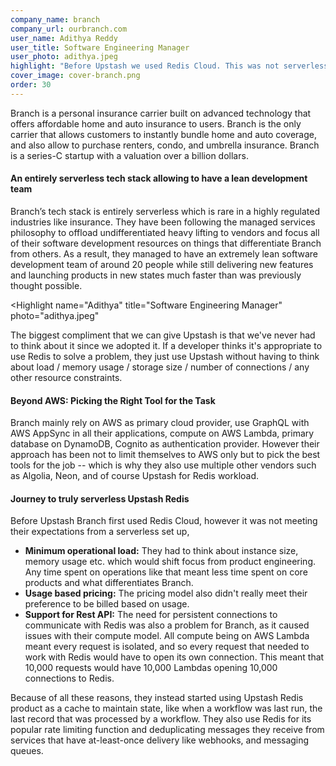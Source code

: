 ```yaml
---
company_name: branch
company_url: ourbranch.com
user_name: Adithya Reddy
user_title: Software Engineering Manager
user_photo: adithya.jpeg
highlight: "Before Upstash we used Redis Cloud. This was not serverless, you had to think about instance size, memory usage etc. which we really don't want to do as it pulls our focus from product engineering, any time spent on operations like this is less time spent on our products and what differentiates Branch."
cover_image: cover-branch.png
order: 30
---
```


Branch is a personal insurance carrier built on advanced technology that offers affordable home and auto insurance to users. Branch is the only carrier that allows customers to instantly bundle home and auto coverage, and also allow to purchase renters, condo, and umbrella insurance. Branch is a series-C startup with a valuation over a billion dollars.

#### An entirely serverless tech stack allowing to have a lean development team

Branch’s tech stack is entirely serverless which is rare in a highly regulated industries like insurance. They have been following the managed services philosophy to offload undifferentiated heavy lifting to vendors and focus all of their software development resources on things that differentiate Branch from others. As a result, they managed to have an extremely lean software development team of around 20 people while still delivering new features and launching products in new states much faster than was previously thought possible.

<Highlight
  name="Adithya"
  title="Software Engineering Manager"
  photo="adithya.jpeg"
>
  The biggest compliment that we can give Upstash is that we've never had to
  think about it since we adopted it. If a developer thinks it's appropriate to
  use Redis to solve a problem, they just use Upstash without having to think
  about load / memory usage / storage size / number of connections / any other
  resource constraints.
</Highlight>

#### Beyond AWS: Picking the Right Tool for the Task

Branch mainly rely on AWS as primary cloud provider, use GraphQL with AWS AppSync in all their applications, compute on AWS Lambda, primary database on DynamoDB, Cognito as authentication provider. However their approach has been not to limit themselves to AWS only but to pick the best tools for the job -- which is why they also use multiple other vendors such as Algolia, Neon, and of course Upstash for Redis workload.

#### Journey to truly serverless Upstash Redis

Before Upstash Branch first used Redis Cloud, however it was not meeting their expectations from a serverless set up,

- **Minimum operational load:** They had to think about instance size, memory usage etc. which would shift focus from product engineering. Any time spent on operations like that meant less time spent on core products and what differentiates Branch.
- **Usage based pricing:** The pricing model also didn't really meet their preference to be billed based on usage.
- **Support for Rest API:** The need for persistent connections to communicate with Redis was also a problem for Branch, as it caused issues with their compute model. All compute being on AWS Lambda meant every request is isolated, and so every request that needed to work with Redis would have to open its own connection. This meant that 10,000 requests would have 10,000 Lambdas opening 10,000 connections to Redis.

Because of all these reasons, they instead started using Upstash Redis product as a cache to maintain state, like when a workflow was last run, the last record that was processed by a workflow. They also use Redis for its popular rate limiting function and deduplicating messages they receive from services that have at-least-once delivery like webhooks, and messaging queues.

